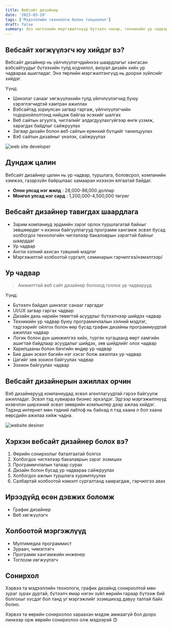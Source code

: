 ```yaml
---
title: Вебсайт дизайнер
date: '2023-03-29'
tags: ['Мэдээллийн технологи болон тооцоолол']
draft: false
summary: Энэ чиглэлийн мэргэжилтнүүд бүтээлч чанар, техникийн ур чадвараа ашиглан бизнес эрхлэгч, байгууллага, хувь хүмүүст зориулан цахим хуудсын харагдах байдал өгөх мэдрэмжийг боловсруулан цахим хуудсыг бүтээдэг.
---
```


## Вебсайт хөгжүүлэгч юу хийдэг вэ?

Вебсайт дизайнер нь үйлчлүүлэгчдийнхээ шаардлагыг хангасан вэбсайтуудыг бүтээхийн тулд кодчилол, визуал дизайн хийх ур чадвараа ашигладаг. Энэ төрлийн мэргжилтэнгүүд нь доорхи зүйлсийг хийдэг.

Үүнд:

- Шинэлэг санааг хөгжүүлэхийн тулд үйлчлүүлэгчид буюу хэрэглэгчидтэй хамтран ажиллах
- Вэбсайтад зориулсан загвар гаргаж, үйлчлүүлэгчийн тодорхойлолтонд нийцэж байгаа эсэхийг шалгах
- Веб сайтын агуулга, чиглэлийг алдагдуулахгүйгээр өнгө үзэмж, харагдах байдлыг сайжруулах
- Загвар дизайн болон веб сайтын ерөнхий бүтцийг танилцуулах
- Вэб сайтын дизайныг үнэлэх, сайжруулах

![web site developer](https://media.istockphoto.com/id/1305999733/photo/web-design-desktop.jpg?b=1&s=170667a&w=0&k=20&c=4yNOztDAVsxOG5bq-_-KwcVl3a3LlTSTWp5c43O7MvU=)

## Дундаж цалин

Вебсайт дизайнер цалин нь ур чадвар, туршлага, боловсрол, компанийн хэмжээ, газарзүйн байршлаас хамааран ихээхэн ялгаатай байдаг.

- **Олон улсад нэг жилд** : 28,000-86,000 доллар
- **Монгол улсад нэг сард** : 1,200,000-4,500,000 төгрөг

## Вебсайт дизайнер тавигдах шаардлага

- Зарим компаниуд эрдмийн зэрэг орлох туршлагатай байхыг зөвшөөрдөг ч ихэнхи байгууллагууд программ хангамж эсвэл бусад холбогдох технологийн чиглэлээр бакаловрын зэрэгтэй байхыг шаарддаг
- Ур чадвар
- Англи хэлний ахисан түвшний мэдлэг
- Мэргэжилтэй холбоотой сургалт, семинарын гэрчилгээ/нэмэлтээр/

## Ур чадвар

> Амжилттай веб сайт дизайнер болоход голлох ур чадварууд

Үүнд:

- Бүтээлч байдал шинэлэг санааг гаргадаг
- UI/UX загвар гаргах чадвар
- Дизайн дахь нарийн төвөгтэй асуудлыг бүтээлчээр шийдэх чадвар
- Техникийн ур чадвар буюу программчлалын хэлний мэдлэг, тэдгээрийг ойлгох болон өөр бусад график дизайны программуудтай ажиллах чадвар
- Логик болон дүн шинжилгээ хийх, түргэн хугацаанд өөрт хамгийн ашигтай байдлаар асуудалыг шийдэх, зөв шийдлийг олох чадвар
- Харилцааны болон бичгийн өндөр ур чадвар
- Бие даан эсвэл багийн нэг хэсэг болж ажиллах ур чадвар
- Цагийг зөв зохион байгуулах чадвар
- Зохион байгуулах чадвар

## Вебсайт дизайнерын ажиллах орчин

Вэб дизайнерууд компаниудад эсвэл агентлагуудтай гэрээ байгуулж ажилладаг. Эсвэл тэд хувиараа бизнес эрхэлдэг. Эдгээр мэргэжилтнүүд ихэвчлэн ширээний эсвэл зөөврийн компьютер дээр ажлаа хийдэг. Тэдэнд интернет мөн тэдний лабтоф нь байхад л тэд хаана л бол хаана өөрсдийн ажилаа хийж чадна.

![website desiner](https://media.istockphoto.com/id/1319188679/photo/rearview-shot-of-a-designer-working-on-his-computer.jpg?b=1&s=170667a&w=0&k=20&c=C7qjjMvnphEzjlYz4URBYFp9KY0BOR9r86v0wAfcMHw=)

## Хэрхэн вебсайт дизайнер болох вэ?

1. Өөрийн сонирхолыг баталгаатай болгох
2. Холбогдох чиглэлээр бакалаврын зэрэг эзэмших
3. Программчлалын талаар сурах
4. Дизайн болон бусад ур чадвараа сайжруулах
5. Холбогдох ажлын туршлага хуримтлуулах
6. Салбартай холбоотой нэмэлт сургалтанд хамрагдаж, гэрчилгээ авах

## Ирээдүйд өсөн дэвжих боломж

- График дизайнер
- Веб хөгжүүлэгч

## Холбоотой мэргэжлүүд

- Мултимедиа программист
- Зураач, чимэглэгч
- Программ хангамжийн инженер
- Тоглоом хөгжүүлэгч

## Сонирхол

Хэрвээ та мэдээллийн технологи, график дизайнд сонирхолтой мөн зураг зурах дуртай, бүтээлч ямар нэгэн зүйл өөрийн гараар бүтээж бий болгохыг хүсдэг бол танд уг мэргэжлийг эзэмшихэд давуу талтай байх болно.

Хэрвээ та өөрийн сонирхолоо хараахан мэдэж амжаагүй бол доорх линкээр орж өөрийн сонирхолоо олж мэдээрэй 😊
